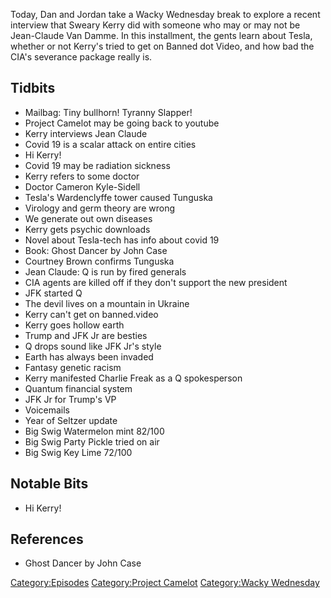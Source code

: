 {{DEFAULTSORT:
    #_EPISODE_0479:The Devil Went Down To Kiev
}}{{Episode
    | title           = The Devil Went Down To Kiev
    | caption         = Listen to this episode on [https://knowledgefight.libsyn.com/479-the-devil-went-down-to-kiev Libsyn] [https://open.spotify.com/episode/0dZPUKF43HU01vTDOt2MKk Spotify], Read the [[Transcript/479: The Devil Went Down To Kiev|Unofficial Transcript]], View discussion on [https://reddit.com/ipizct Reddit]
    | episodeNumber   = 479
    | length          = 01:28:08
    | airDate         = September 9, 2020
    | episodeType     = [[:Category:Project Camelot|Project Camelot]], [[:Category:Wacky Wednesday|Wacky Wednesday]]
    | appearance      = [[Kerry Cassidy]], [[Jean Claude]], [[Cameron Kyle-Sidell]], [[Courtney Brown]], [[JFK Jr]], [[Charlie Freak]]
    | beverage        = Big Swig Watermelon Mint; Big Swig Party Pickle; Big Swig Key Lime
    | oocDrop         = I have a very good resonator
    | previousEpisode = [[478: September 4, 2020]]
    | nextEpisode     = [[480: September 9-10, 2020]]
}}

{{Stub}}

Today, Dan and Jordan take a Wacky Wednesday break to explore a recent interview that Sweary Kerry did with someone who may or may not be Jean-Claude Van Damme. In this installment, the gents learn about Tesla, whether or not Kerry's tried to get on Banned dot Video, and how bad the CIA's severance package really is.

==Tidbits==

*Mailbag: Tiny bullhorn! Tyranny Slapper!
*Project Camelot may be going back to youtube
*Kerry interviews Jean Claude
*Covid 19 is a scalar attack on entire cities
*Hi Kerry!
*Covid 19 may be radiation sickness
*Kerry refers to some doctor
*Doctor Cameron Kyle-Sidell
*Tesla's Wardenclyffe tower caused Tunguska
*Virology and germ theory are wrong
*We generate out own diseases
*Kerry gets psychic downloads
*Novel about Tesla-tech has info about covid 19
*Book: Ghost Dancer by John Case
*Courtney Brown confirms Tunguska
*Jean Claude: Q is run by fired generals
*CIA agents are killed off if they don't support the new president
*JFK started Q
*The devil lives on a mountain in Ukraine
*Kerry can't get on banned.video
*Kerry goes hollow earth
*Trump and JFK Jr are besties
*Q drops sound like JFK Jr's style
*Earth has always been invaded
*Fantasy genetic racism
*Kerry manifested Charlie Freak as a Q spokesperson
*Quantum financial system
*JFK Jr for Trump's VP
*Voicemails
*Year of Seltzer update
*Big Swig Watermelon mint 82/100
*Big Swig Party Pickle tried on air
*Big Swig Key Lime 72/100

==Notable Bits==

*Hi Kerry!

==References==

*Ghost Dancer by John Case

[[Category:Episodes]]
[[Category:Project Camelot]]
[[Category:Wacky Wednesday]]
